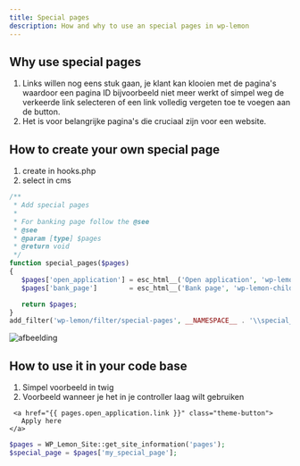 ```yaml
---
title: Special pages
description: How and why to use an special pages in wp-lemon
---
```


## Why use special pages 
1. Links willen nog eens stuk gaan, je klant kan klooien met de pagina's waardoor een pagina ID bijvoorbeeld 
niet meer werkt of simpel weg de verkeerde link selecteren of een link volledig vergeten toe te voegen aan de button.
2. Het is voor belangrijke pagina's die cruciaal zijn voor een website. 

## How to create your own special page
1. create in hooks.php
2. select in cms

```php
/**
 * Add special pages
 *
 * For banking page follow the @see
 * @see 
 * @param [type] $pages
 * @return void
 */
function special_pages($pages)
{
   $pages['open_application'] = esc_html__('Open application', 'wp-lemon-child');
   $pages['bank_page']        = esc_html__('Bank page', 'wp-lemon-child');

   return $pages;
}
add_filter('wp-lemon/filter/special-pages', __NAMESPACE__ . '\\special_pages');
```

![afbeelding](https://github.com/Studio-Lemon/wp-lemon-docs/assets/17764157/43a4daa0-6389-4589-98a3-5b95552435f1)


## How to use it in your code base
1. Simpel voorbeeld in twig
2. Voorbeeld wanneer je het in je controller laag wilt gebruiken

```twig
 <a href="{{ pages.open_application.link }}" class="theme-button">
   Apply here
</a>
```

```php
$pages = WP_Lemon_Site::get_site_information('pages');
$special_page = $pages['my_special_page'];
```
